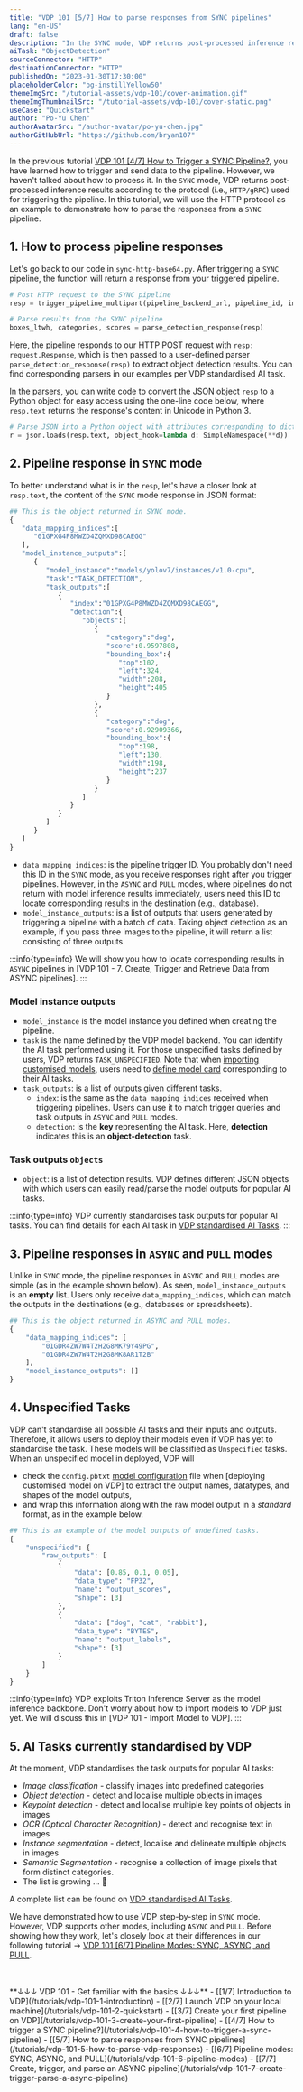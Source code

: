 ```yaml
---
title: "VDP 101 [5/7] How to parse responses from SYNC pipelines"
lang: "en-US"
draft: false
description: "In the SYNC mode, VDP returns post-processed inference results depending on the protocol (i.e., HTTP/gRPC) you use to trigger the pipeline. In this tutorial, we will use the HTTP protocol as an example to demonstrate how to understand and parse the responses from VDP."
aiTask: "ObjectDetection"
sourceConnector: "HTTP"
destinationConnector: "HTTP"
publishedOn: "2023-01-30T17:30:00"
placeholderColor: "bg-instillYellow50"
themeImgSrc: "/tutorial-assets/vdp-101/cover-animation.gif"
themeImgThumbnailSrc: "/tutorial-assets/vdp-101/cover-static.png"
useCase: "Quickstart"
author: "Po-Yu Chen"
authorAvatarSrc: "/author-avatar/po-yu-chen.jpg"
authorGitHubUrl: "https://github.com/bryan107"
---
```


In the previous tutorial [VDP 101 [4/7] How to Trigger a SYNC Pipeline?](/tutorials/vdp-101-4-how-to-trigger-a-sync-pipeline), you have learned how to trigger and send data to the pipeline. However, we haven't talked about how to process it. In the `SYNC` mode, VDP returns post-processed inference results according to the protocol (i.e., `HTTP/gRPC`) used for triggering the pipeline. In this tutorial, we will use the HTTP protocol as an example to demonstrate how to parse the responses from a `SYNC` pipeline.

## 1. How to process pipeline responses

Let's go back to our code in `sync-http-base64.py`. After triggering a `SYNC` pipeline, the function will return a response from your triggered pipeline.

```python
# Post HTTP request to the SYNC pipeline
resp = trigger_pipeline_multipart(pipeline_backend_url, pipeline_id, img_folder, img_names)

# Parse results from the SYNC pipeline
boxes_ltwh, categories, scores = parse_detection_response(resp)
```

Here, the pipeline responds to our HTTP POST request with `resp: request.Response`, which is then passed to a user-defined parser `parse_detection_response(resp)` to extract object detection results. You can find corresponding parsers in our examples per VDP standardised AI task.

In the parsers, you can write code to convert the JSON object `resp` to a Python object for easy access using the one-line code below, where `resp.text` returns the response's content in Unicode in Python 3.

```python
# Parse JSON into a Python object with attributes corresponding to dict keys.
r = json.loads(resp.text, object_hook=lambda d: SimpleNamespace(**d))
```

## 2. Pipeline response in `SYNC` mode

To better understand what is in the `resp`, let's have a closer look at `resp.text`, the content of the `SYNC` mode response in JSON format:

```python
## This is the object returned in SYNC mode.
{
   "data_mapping_indices":[
      "01GPXG4P8MWZD4ZQMXD98CAEGG"
   ],
   "model_instance_outputs":[
      {
         "model_instance":"models/yolov7/instances/v1.0-cpu",
         "task":"TASK_DETECTION",
         "task_outputs":[
            {
               "index":"01GPXG4P8MWZD4ZQMXD98CAEGG",
               "detection":{
                  "objects":[
                     {
                        "category":"dog",
                        "score":0.9597808,
                        "bounding_box":{
                           "top":102,
                           "left":324,
                           "width":208,
                           "height":405
                        }
                     },
                     {
                        "category":"dog",
                        "score":0.92909366,
                        "bounding_box":{
                           "top":198,
                           "left":130,
                           "width":198,
                           "height":237
                        }
                     }
                  ]
               }
            }
         ]
      }
   ]
}
```

- `data_mapping_indices`: is the pipeline trigger ID. You probably don't need this ID in the `SYNC` mode, as you receive responses right after you trigger pipelines. However, in the `ASYNC` and `PULL` modes, where pipelines do not return with model inference results immediately, users need this ID to locate corresponding results in the destination (e.g., database).
- `model_instance_outputs`: is a list of outputs that users generated by triggering a pipeline with a batch of data. Taking object detection as an example, if you pass three images to the pipeline, it will return a list consisting of three outputs.

:::info{type=info}
We will show you how to locate corresponding results in `ASYNC` pipelines in [VDP 101 - 7. Create, Trigger and Retrieve Data from ASYNC pipelines].
:::

### Model instance outputs

- `model_instance` is the model instance you defined when creating the pipeline.
- `task` is the name defined by the VDP model backend. You can identify the AI task performed using it. For those unspecified tasks defined by users, VDP returns `TASK_UNSPECIFIED`. Note that when [importing customised models](https://www.instill.tech/docs/import-models/overview), users need to [define model card](/docs/prepare-models/model-card) corresponding to their AI tasks.
- `task_outputs`: is a list of outputs given different tasks.
  - `index`: is the same as the `data_mapping_indices` received when triggering pipelines. Users can use it to match trigger queries and task outputs in `ASYNC` and `PULL` modes.
  - `detection`: is the **key** representing the AI task. Here, **detection** indicates this is an **object-detection** task.

### Task outputs `objects`

- `object`: is a list of detection results. VDP defines different JSON objects with which users can easily read/parse the model outputs for popular AI tasks.

:::info{type=info}
VDP currently standardises task outputs for popular AI tasks. You can find details for each AI task in [VDP standardised AI Tasks](/docs/core-concepts/ai-task).
:::

## 3. Pipeline responses in `ASYNC` and `PULL` modes

Unlike in `SYNC` mode, the pipeline responses in `ASYNC` and `PULL` modes are simple (as in the example shown below). As seen, `model_instance_outputs` is an **empty** list. Users only receive `data_mapping_indices`, which can match the outputs in the destinations (e.g., databases or spreadsheets).

```python
## This is the object returned in ASYNC and PULL modes.
{
	"data_mapping_indices": [
		"01GDR4ZW7W4T2H2G8MK79Y49PG",
		"01GDR4ZW7W4T2H2G8MK8AR1T2B"
	],
	"model_instance_outputs": []
}
```

## 4. Unspecified Tasks

VDP can't standardise all possible AI tasks and their inputs and outputs. Therefore, it allows users to deploy their models even if VDP has yet to standardise the task. These models will be classified as `Unspecified` tasks. When an unspecified model in deployed, VDP will

- check the `config.pbtxt` [model configuration](https://docs.nvidia.com/deeplearning/triton-inference-server/user-guide/docs/user_guide/model_configuration.html) file when [deploying customised model on VDP] to extract the output names, datatypes, and shapes of the model outputs,
- and wrap this information along with the raw model output in a _standard_ format, as in the example below.

```python
## This is an example of the model outputs of undefined tasks.
{
	"unspecified": {
		"raw_outputs": [
			{
				"data": [0.85, 0.1, 0.05],
				"data_type": "FP32",
				"name": "output_scores",
				"shape": [3]
			},
			{
				"data": ["dog", "cat", "rabbit"],
				"data_type": "BYTES",
				"name": "output_labels",
				"shape": [3]
			}
		]
	}
}
```

:::info{type=info}
VDP exploits Triton Inference Server as the model inference backbone. Don't worry about how to import models to VDP just yet. We will discuss this in [VDP 101 - Import Model to VDP].
:::

## 5. AI Tasks currently standardised by VDP

At the moment, VDP standardises the task outputs for popular AI tasks:

- _Image classification_ - classify images into predefined categories
- _Object detection_ - detect and localise multiple objects in images
- _Keypoint detection_ - detect and localise multiple key points of objects in images
- _OCR (Optical Character Recognition)_ - detect and recognise text in images
- _Instance segmentation_ - detect, localise and delineate multiple objects in images
- _Semantic Segmentation -_ recognise a collection of image pixels that form distinct categories.
- The list is growing ... 🌱

A complete list can be found on [VDP standardised AI Tasks](https://www.instill.tech/docs/core-concepts/ai-task).

We have demonstrated how to use VDP step-by-step in `SYNC` mode. However, VDP supports other modes, including `ASYNC` and `PULL`. Before showing how they work, let's closely look at their differences in our following tutorial → [VDP 101 [6/7] Pipeline Modes: SYNC, ASYNC, and PULL](/tutorials/vdp-101-6-pipeline-modes).

<br />
<br />
**↓↓↓ VDP 101 - Get familiar with the basics ↓↓↓** - [[1/7] Introduction to
VDP](/tutorials/vdp-101-1-introduction) - [[2/7] Launch VDP on your local
machine](/tutorials/vdp-101-2-quickstart) - [[3/7] Create your first pipeline on
VDP](/tutorials/vdp-101-3-create-your-first-pipeline) - [[4/7] How to trigger a
SYNC pipeline?](/tutorials/vdp-101-4-how-to-trigger-a-sync-pipeline) - [[5/7]
How to parse responses from SYNC
pipelines](/tutorials/vdp-101-5-how-to-parse-vdp-responses) - [[6/7] Pipeline
modes: SYNC, ASYNC, and PULL](/tutorials/vdp-101-6-pipeline-modes) - [[7/7]
Create, trigger, and parse an ASYNC
pipeline](/tutorials/vdp-101-7-create-trigger-parse-a-async-pipeline)
